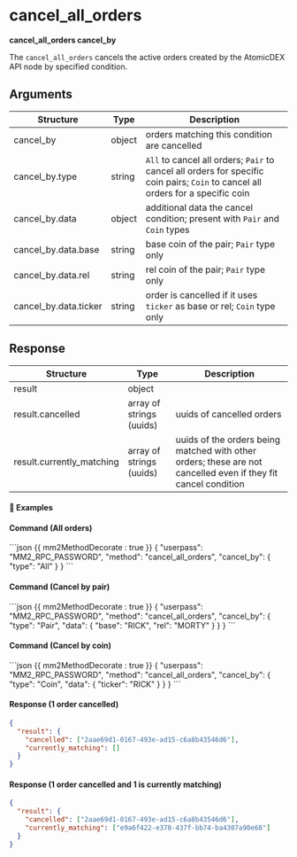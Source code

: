 # cancel_all_orders

**cancel_all_orders cancel_by**

The `cancel_all_orders` cancels the active orders created by the AtomicDEX API node by specified condition.

## Arguments

| Structure             | Type   | Description                                                                                                                      |
| --------------------- | ------ | -------------------------------------------------------------------------------------------------------------------------------- |
| cancel_by             | object | orders matching this condition are cancelled                                                                                     |
| cancel_by.type        | string | `All` to cancel all orders; `Pair` to cancel all orders for specific coin pairs; `Coin` to cancel all orders for a specific coin |
| cancel_by.data        | object | additional data the cancel condition; present with `Pair` and `Coin` types                                                       |
| cancel_by.data.base   | string | base coin of the pair; `Pair` type only                                                                                          |
| cancel_by.data.rel    | string | rel coin of the pair; `Pair` type only                                                                                           |
| cancel_by.data.ticker | string | order is cancelled if it uses `ticker` as base or rel; `Coin` type only                                                          |

## Response

| Structure                 | Type                     | Description                                                                                                    |
| ------------------------- | ------------------------ | -------------------------------------------------------------------------------------------------------------- |
| result                    | object                   |                                                                                                                |
| result.cancelled          | array of strings (uuids) | uuids of cancelled orders                                                                                      |
| result.currently_matching | array of strings (uuids) | uuids of the orders being matched with other orders; these are not cancelled even if they fit cancel condition |

#### 📌 Examples

#### Command (All orders)

<CodeGroup title="" tag="POST" label="cancel_all_orders">
```json {{ mm2MethodDecorate : true }}
{
  "userpass": "MM2_RPC_PASSWORD",
  "method": "cancel_all_orders",
  "cancel_by": {
    "type": "All"
  }
}
```
</CodeGroup>


#### Command (Cancel by pair)

<CodeGroup title="" tag="POST" label="cancel_all_orders">
```json {{ mm2MethodDecorate : true }}
{
  "userpass": "MM2_RPC_PASSWORD",
  "method": "cancel_all_orders",
  "cancel_by": {
    "type": "Pair",
    "data": {
      "base": "RICK",
      "rel": "MORTY"
    }
  }
}
```
</CodeGroup>


#### Command (Cancel by coin)

<CodeGroup title="" tag="POST" label="cancel_all_orders">
```json {{ mm2MethodDecorate : true }}
{
  "userpass": "MM2_RPC_PASSWORD",
  "method": "cancel_all_orders",
  "cancel_by": {
    "type": "Coin",
    "data": {
      "ticker": "RICK"
    }
  }
}
```
</CodeGroup>


<CollapsibleSection expandedText='Hide Response' collapsedText='Show Response'>

#### Response (1 order cancelled)

```json
{
  "result": {
    "cancelled": ["2aae69d1-0167-493e-ad15-c6a8b43546d6"],
    "currently_matching": []
  }
}
```

#### Response (1 order cancelled and 1 is currently matching)

```json
{
  "result": {
    "cancelled": ["2aae69d1-0167-493e-ad15-c6a8b43546d6"],
    "currently_matching": ["e9a6f422-e378-437f-bb74-ba4307a90e68"]
  }
}
```

</CollapsibleSection>
